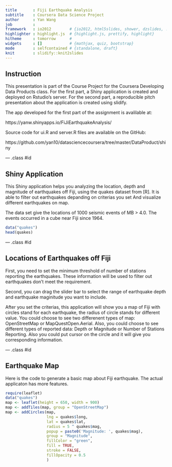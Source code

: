 ```yaml
---
title       : Fiji Earthquake Analysis
subtitle    : Coursera Data Science Project
author      : Yan Wang
job         : 
framework   : io2012        # {io2012, html5slides, shower, dzslides, ...}
highlighter : highlight.js  # {highlight.js, prettify, highlight}
hitheme     : tomorrow      # 
widgets     : []            # {mathjax, quiz, bootstrap}
mode        : selfcontained # {standalone, draft}
knit        : slidify::knit2slides
---
```


## Instruction

This presentation is part of the Course Project for the Coursera Developing Data Products class. For the first part, a Shiny application is created and deployed on Rstudio's server. For the second part, a reproducible pitch presentation about the application is created using slidify.

The app developed for the first part of the assignment is avalilable at:

https://yanw.shinyapps.io/FiJiEarthquakeAnalysis/

Source code for ui.R and server.R files are available on the GitHub:

https://github.com/yan10/datasciencecoursera/tree/master/DataProduct/shiny

--- .class #id 

## Shiny Application

This Shiny application helps you analyzing the location, depth and magnitude of earthquakes off Fiji, using the quakes dataset from [R]. It is able to filter out earthquakes depanding on criterias you set And visualize different earthquakes on map. 

The data set give the locations of 1000 seismic events of MB > 4.0. The events occurred in a cube near Fiji since 1964.

```r
data("quakes")
head(quakes)
```

--- .class #id 

## Locations of Earthquakes off Fiji

First, you need to set the minimum threshold of number of stations reporting the earthquakes. These information will be used to filter out earthquakes don't meet the requirement.

Second, you can drag the slider bar to select the range of earthquake depth and earthquake maginitude you want to include.

After you set the criterias, this application will show you a map of Fiji with circles stand for each earthquake, the radius of circle stands for different value. You could choose to see two differenent types of map: OpenStreetMap or MapQuestOpen.Aerial. Also, you could choose to see different types of reported data: Depth or Magnitude or Number of Stations Reporting. Also you could put cursor on the circle and it will give you corresponding information.

--- .class #id 

## Earthquake Map

Here is the code to generate a basic map about Fiji earthquake. The actual applicaton has more features.

```r
require(leaflet)
data("quakes")
map <- leaflet(height = 650, width = 900)
map <- addTiles(map, group = "OpenStreetMap")
map <- addCircles(map,
                  lng = quakes$long,
                  lat = quakes$lat,
                  radius = 5 ^ quakes$mag,
                  popup = paste0('Magnitude: ', quakes$mag),
                  group = "Magnitude",
                  fillColor = "green",
                  fill = TRUE,
                  stroke = FALSE,
                  fillOpacity = 0.5
                  )
```

